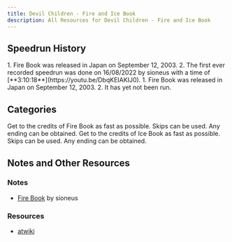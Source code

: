 ```yaml
---
title: Devil Children - Fire and Ice Book
description: All Resources for Devil Children - Fire and Ice Book
---
```



<DocsHero 
    content="Devil Children Fire and Ice Book is the sequel to Devil Children - Dark and Light Book. This version removes chips from the summoning comps and introduces cards, an item the player can use at the beginning of the fight without taking any actions from the demons themselves."
    srcUrl={fireCover}
    alt="Devil Children: Fire and Ice Book Box Cover"
/>

<LinkCard title="Leaderboards" href="https://www.speedrun.com/dcfi" description="See all the submitted runs on Speedrun.com"/>


## Speedrun History

<Tabs>
<TabItem label="Fire Book">
<Steps>
1. Fire Book was released in Japan on September 12, 2003.
2. The first ever recorded speedrun was done on 16/08/2022 by sioneus with a time of [**3:10:18**](https://youtu.be/DbqKEIAKIJ0).
</Steps>
</TabItem>
<TabItem label="Ice Book">
<Steps>
1. Fire Book was released in Japan on September 12, 2003.
2. It has yet not been run.
</Steps>
</TabItem>
</Tabs>

## Categories
<CardGrid>
    <Card title="Fire Book">Get to the credits of Fire Book as fast as possible. Skips can be used. Any ending can be obtained.</Card>
    <Card title="Ice Book">Get to the credits of Ice Book as fast as possible. Skips can be used. Any ending can be obtained.</Card>
</CardGrid>

## Notes and Other Resources

### Notes
- [Fire Book](https://sioneus.me/notes/fire) by sioneus

### Resources
- [atwiki](https://w.atwiki.jp/devilchildren_fi)